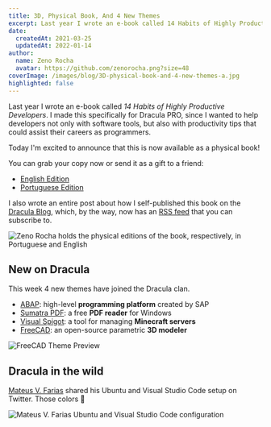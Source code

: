```yaml
---
title: 3D, Physical Book, And 4 New Themes
excerpt: Last year I wrote an e-book called 14 Habits of Highly Productive Developers. I made this specifically for Dracula PRO.
date:
  createdAt: 2021-03-25
  updatedAt: 2022-01-14
author:
  name: Zeno Rocha
  avatar: https://github.com/zenorocha.png?size=48
coverImage: /images/blog/3D-physical-book-and-4-new-themes-a.jpg
highlighted: false
---
```


Last year I wrote an e-book called _14 Habits of Highly Productive Developers_. I made this specifically for Dracula PRO, since I wanted to help developers not only with software tools, but also with productivity tips that could assist their careers as programmers.

Today I'm excited to announce that this is now available as a physical book!

You can grab your copy now or send it as a gift to a friend:

- [English Edition](https://www.amazon.com/14-Habits-Highly-Productive-Developers/dp/1735266531)
- [Portuguese Edition](https://www.amazon.com.br/H%C3%A1bitos-Desenvolvedores-Altamente-Produtivos-Portuguese/dp/173526654X)

I also wrote an entire post about how I self-published this book on the [Dracula Blog](/blog/making-a-physical-book), which, by the way, now has an [RSS feed](/rss.xml) that you can subscribe to.

![Zeno Rocha holds the physical editions of the book, respectively, in Portuguese and English](/images/blog/3D-physical-book-and-4-new-themes-a.jpg)

## New on Dracula

This week 4 new themes have joined the Dracula clan.

- [ABAP](/abap): high-level **programming platform** created by SAP
- [Sumatra PDF](/sumatra-pdf): a free **PDF reader** for Windows
- [Visual Spigot](/visual-spigot): a tool for managing **Minecraft servers**
- [FreeCAD](/freecad): an open-source parametric **3D modeler**

![FreeCAD Theme Preview](/images/blog/3D-physical-book-and-4-new-themes-b.png)

## Dracula in the wild

[Mateus V. Farias](https://twitter.com/fariasmateuss/status/1359009398333595649) shared his Ubuntu and Visual Studio Code setup on Twitter. Those colors 💜

![Mateus V. Farias Ubuntu and Visual Studio Code configuration](/images/blog/3D-physical-book-and-4-new-themes-c.jpeg)
